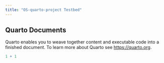 ```yaml
---
title: "OS-quarto-project Testbed"
---
```


## Quarto Documents

Quarto enables you to weave together content and executable code into a finished document. To learn more about Quarto see <https://quarto.org>.

```r
1 + 1
```
